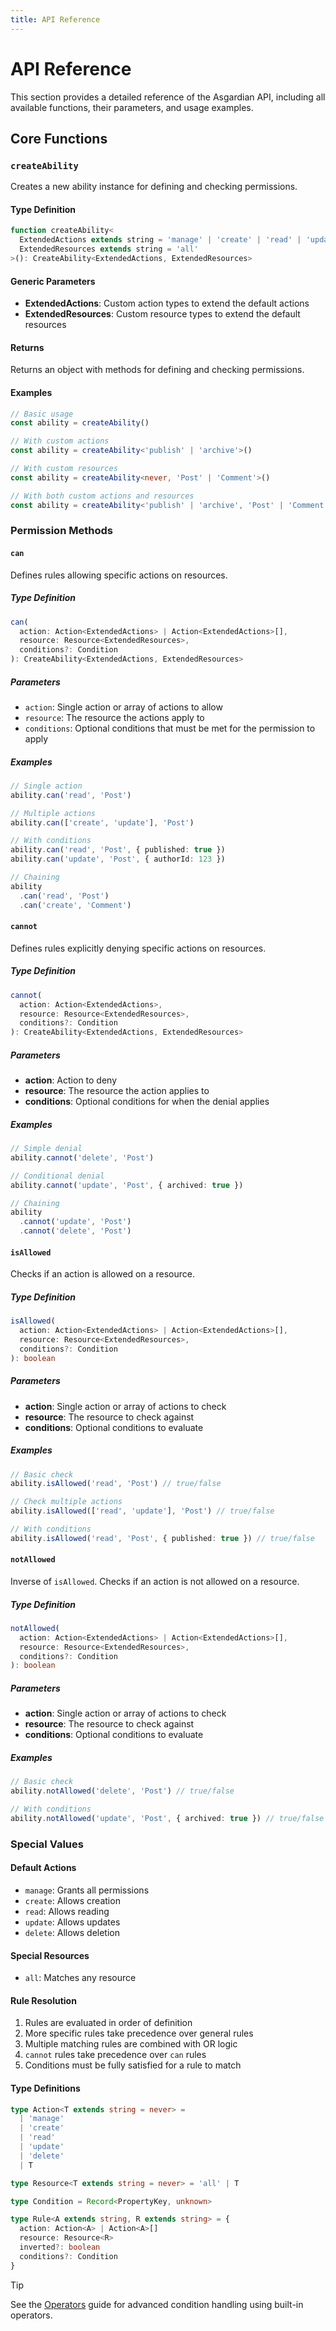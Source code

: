 ```yaml
---
title: API Reference
---
```


# API Reference

This section provides a detailed reference of the Asgardian API, including all available functions, their parameters, and usage examples.

## Core Functions

### `createAbility`

Creates a new ability instance for defining and checking permissions.

#### Type Definition
```ts
function createAbility<
  ExtendedActions extends string = 'manage' | 'create' | 'read' | 'update' | 'delete',
  ExtendedResources extends string = 'all'
>(): CreateAbility<ExtendedActions, ExtendedResources>
```

#### Generic Parameters

- **ExtendedActions**: Custom action types to extend the default actions
- **ExtendedResources**: Custom resource types to extend the default resources

#### Returns

Returns an object with methods for defining and checking permissions.

#### Examples

```ts
// Basic usage
const ability = createAbility()

// With custom actions
const ability = createAbility<'publish' | 'archive'>()

// With custom resources
const ability = createAbility<never, 'Post' | 'Comment'>()

// With both custom actions and resources
const ability = createAbility<'publish' | 'archive', 'Post' | 'Comment'>()
```

### Permission Methods

#### `can`

Defines rules allowing specific actions on resources.

##### Type Definition

```ts
can(
  action: Action<ExtendedActions> | Action<ExtendedActions>[],
  resource: Resource<ExtendedResources>,
  conditions?: Condition
): CreateAbility<ExtendedActions, ExtendedResources>
```

##### Parameters

- `action`: Single action or array of actions to allow
- `resource`: The resource the actions apply to
- `conditions`: Optional conditions that must be met for the permission to apply

##### Examples

```ts
// Single action
ability.can('read', 'Post')

// Multiple actions
ability.can(['create', 'update'], 'Post')

// With conditions
ability.can('read', 'Post', { published: true })
ability.can('update', 'Post', { authorId: 123 })

// Chaining
ability
  .can('read', 'Post')
  .can('create', 'Comment')
```

#### `cannot`

Defines rules explicitly denying specific actions on resources.

##### Type Definition

```ts
cannot(
  action: Action<ExtendedActions>,
  resource: Resource<ExtendedResources>,
  conditions?: Condition
): CreateAbility<ExtendedActions, ExtendedResources>
```

##### Parameters

- **action**: Action to deny
- **resource**: The resource the action applies to
- **conditions**: Optional conditions for when the denial applies

##### Examples

```ts
// Simple denial
ability.cannot('delete', 'Post')

// Conditional denial
ability.cannot('update', 'Post', { archived: true })

// Chaining
ability
  .cannot('update', 'Post')
  .cannot('delete', 'Post')
```

#### `isAllowed`

Checks if an action is allowed on a resource.

##### Type Definition

```ts
isAllowed(
  action: Action<ExtendedActions> | Action<ExtendedActions>[],
  resource: Resource<ExtendedResources>,
  conditions?: Condition
): boolean
```

##### Parameters

- **action**: Single action or array of actions to check
- **resource**: The resource to check against
- **conditions**: Optional conditions to evaluate

##### Examples

```ts
// Basic check
ability.isAllowed('read', 'Post') // true/false

// Check multiple actions
ability.isAllowed(['read', 'update'], 'Post') // true/false

// With conditions
ability.isAllowed('read', 'Post', { published: true }) // true/false
```

#### `notAllowed`

Inverse of `isAllowed`. Checks if an action is not allowed on a resource.

##### Type Definition

```ts
notAllowed(
  action: Action<ExtendedActions> | Action<ExtendedActions>[],
  resource: Resource<ExtendedResources>,
  conditions?: Condition
): boolean
```

##### Parameters

- **action**: Single action or array of actions to check
- **resource**: The resource to check against
- **conditions**: Optional conditions to evaluate

##### Examples

```ts
// Basic check
ability.notAllowed('delete', 'Post') // true/false

// With conditions
ability.notAllowed('update', 'Post', { archived: true }) // true/false
```

### Special Values

#### Default Actions

- `manage`: Grants all permissions
- `create`: Allows creation
- `read`: Allows reading
- `update`: Allows updates
- `delete`: Allows deletion

#### Special Resources

- `all`: Matches any resource

#### Rule Resolution

1. Rules are evaluated in order of definition
1. More specific rules take precedence over general rules
1. Multiple matching rules are combined with OR logic
1. `cannot` rules take precedence over `can` rules
1. Conditions must be fully satisfied for a rule to match

#### Type Definitions

```ts
type Action<T extends string = never> =
  | 'manage'
  | 'create'
  | 'read'
  | 'update'
  | 'delete'
  | T

type Resource<T extends string = never> = 'all' | T

type Condition = Record<PropertyKey, unknown>

type Rule<A extends string, R extends string> = {
  action: Action<A> | Action<A>[]
  resource: Resource<R>
  inverted?: boolean
  conditions?: Condition
}
```

> [!TIP]
>
> See the [Operators](/docs/operators) guide for advanced condition handling using built-in operators.